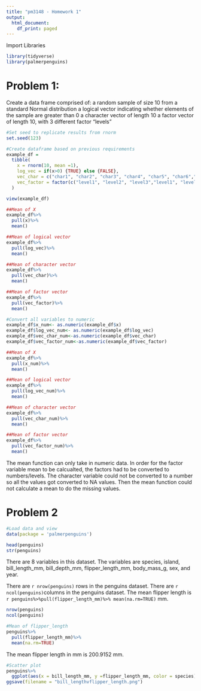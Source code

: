 ```yaml
---
title: "pm3148 - Homework 1"
output:
  html_document:
    df_print: paged
---
```



Import Libraries
```r
library(tidyverse)
library(palmerpenguins)
```


# Problem 1: 

Create a data frame comprised of:
a random sample of size 10 from a standard Normal distribution
a logical vector indicating whether elements of the sample are greater than 0
a character vector of length 10
a factor vector of length 10, with 3 different factor “levels”
```r
#Set seed to replicate results from rnorm 
set.seed(123)

#Create dataframe based on previous requirements 
example_df = 
  tibble(
    x = rnorm(10, mean =1),
    log_vec = if(x>0) {TRUE} else {FALSE},
    vec_char = c("char1", "char2", "char3", "char4", "char5", "char6","char7","char8","char9","char10"), 
    vec_factor = factor(c("level1", "level2", "level3","level1", "level2", "level3","level1", "level2", "level3","level1"))
  )

view(example_df)

##Mean of X
example_df%>%
  pull(x)%>%
  mean()

##Mean of logical vector
example_df%>%
  pull(log_vec)%>%
  mean()

##Mean of character vector
example_df%>%
  pull(vec_char)%>%
  mean()

##Mean of factor vector
example_df%>%
  pull(vec_factor)%>%
  mean()
```

```r
#Convert all variables to numeric 
example_df$x_num<- as.numeric(example_df$x)
example_df$log_vec_num<- as.numeric(example_df$log_vec)
example_df$vec_char_num<-as.numeric(example_df$vec_char)
example_df$vec_factor_num<-as.numeric(example_df$vec_factor)

##Mean of X
example_df%>%
  pull(x_num)%>%
  mean()

##Mean of logical vector
example_df%>%
  pull(log_vec_num)%>%
  mean()

##Mean of character vector
example_df%>%
  pull(vec_char_num)%>%
  mean()

##Mean of factor vector
example_df%>%
  pull(vec_factor_num)%>%
  mean()

```
The mean function can only take in numeric data. In order for the factor variable mean to be calcualted, the factors had to be converted to numbers/levels. The character variable could not be converted to a number so all the values got converted to NA values. Then the mean function could not calculate a mean to do the missing values. 


# Problem 2
```r
#Load data and view
data(package = 'palmerpenguins')

head(penguins)
str(penguins)
```
There are 8 variables in this dataset. The variables are species, island, bill_length_mm, bill_depth_mm, flipper_length_mm, body_mass_g, sex, and year. 

There are `r nrow(penguins)` rows in the penguins dataset. 
There are `r ncol(penguins)`columns in the penguins dataset. 
The mean flipper length is `r penguins%>%pull(flipper_length_mm)%>% mean(na.rm=TRUE)` mm. 
```r
nrow(penguins)
ncol(penguins)

#Mean of flipper_length
penguins%>%
  pull(flipper_length_mm)%>%
  mean(na.rm=TRUE)
```
The mean flipper length in mm is 200.9152 mm. 
```r
#Scatter plot 
penguins%>%
  ggplot(aes(x = bill_length_mm, y =flipper_length_mm, color = species)) + geom_point()
ggsave(filename = "bill_lengthvflipper_length.png")
```

